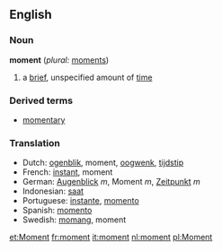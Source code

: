 ==English==

===Noun===
'''moment'''  (''plural:'' [[moments]])
# a [[brief]], unspecified amount of [[time]]

===Derived terms===
*[[momentary]]

===Translation===
*Dutch: [[ogenblik]], moment, [[oogwenk]], [[tijdstip]]
*French: [[instant]], moment
*German: [[Augenblick]] ''m'', Moment ''m'', [[Zeitpunkt]] ''m''
*Indonesian: [[saat]]
*Portuguese: [[instante]], [[momento]]
*Spanish: [[momento]]
*Swedish: [[momang]], moment

[[et:Moment]]
[[fr:moment]]
[[it:moment]]
[[nl:moment]]
[[pl:Moment]]